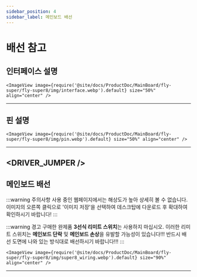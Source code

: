 ```yaml
---
sidebar_position: 4
sidebar_label: 메인보드 배선
---
```




# 배선 참고
## 인터페이스 설명

    <ImageView image={require('@site/docs/ProductDoc/MainBoard/fly-super/fly-super8/img/interface.webp').default} size="50%" align="center" />
----

## 핀 설명

    <ImageView image={require('@site/docs/ProductDoc/MainBoard/fly-super/fly-super8/img/pin.webp').default} size="50%" align="center" />
---

<DRIVER_JUMPER />
---

## 메인보드 배선

:::warning 주의사항
사용 중인 웹페이지에서는 해상도가 높아 상세히 볼 수 없습니다. 이미지의 오른쪽 클릭으로 '이미지 저장'을 선택하여 데스크탑에 다운로드 후 확대하여 확인하시기 바랍니다!
:::

:::warning 경고
구매한 완제품 **3선식 리미트 스위치**는 사용하지 마십시오. 이러한 리미트 스위치는 **메인보드 단락** 및 **메인보드 손상**을 유발할 가능성이 있습니다!!! 반드시 배선 도면에 나와 있는 방식대로 배선하시기 바랍니다!!!
:::

    <ImageView image={require('@site/docs/ProductDoc/MainBoard/fly-super/fly-super8/img/super8_wiring.webp').default} size="90%" align="center" />
---
